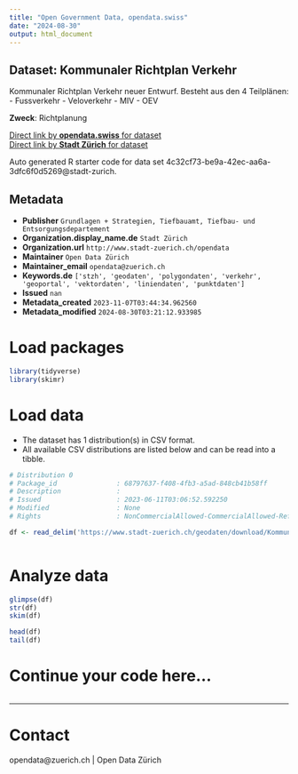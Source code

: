 ```yaml
---
title: "Open Government Data, opendata.swiss"
date: "2024-08-30"
output: html_document
---
```


## Dataset: Kommunaler Richtplan Verkehr

Kommunaler Richtplan Verkehr neuer Entwurf. Besteht aus den 4 Teilplänen:
- Fussverkehr
- Veloverkehr
- MIV
- OEV

**Zweck**: Richtplanung

[Direct link by **opendata.swiss** for dataset](https://opendata.swiss/de/dataset/kommunaler-richtplan-verkehr)<br>
[Direct link by **Stadt Zürich** for dataset](https://data.stadt-zuerich.ch/dataset/geo_kommunaler_richtplan_verkehr)

Auto generated R starter code for data set 4c32cf73-be9a-42ec-aa6a-3dfc6f0d5269@stadt-zurich.

## Metadata

- **Publisher** `Grundlagen + Strategien, Tiefbauamt, Tiefbau- und Entsorgungsdepartement`
- **Organization.display_name.de** `Stadt Zürich`
- **Organization.url** `http://www.stadt-zuerich.ch/opendata`
- **Maintainer** `Open Data Zürich`
- **Maintainer_email** `opendata@zuerich.ch`
- **Keywords.de** `['stzh', 'geodaten', 'polygondaten', 'verkehr', 'geoportal', 'vektordaten', 'liniendaten', 'punktdaten']`
- **Issued** `nan`
- **Metadata_created** `2023-11-07T03:44:34.962560`
- **Metadata_modified** `2024-08-30T03:21:12.933985`


# Load packages

```r

library(tidyverse)
library(skimr)

```

# Load data

-   The dataset has 1 distribution(s) in CSV format.
-   All available CSV distributions are listed below and can be read into a tibble.

```r

# Distribution 0
# Package_id               : 68797637-f408-4fb3-a5ad-848cb41b58ff
# Description              : 
# Issued                   : 2023-06-11T03:06:52.592250
# Modified                 : None
# Rights                   : NonCommercialAllowed-CommercialAllowed-ReferenceNotRequired

df <- read_delim('https://www.stadt-zuerich.ch/geodaten/download/Kommunaler_Richtplan_Verkehr?format=10008')



```

# Analyze data

```r

glimpse(df)
str(df)
skim(df)

head(df)
tail(df)

```

# Continue your code here...

```r

```

------------------------------------------------------------------------

# Contact

opendata@zuerich.ch | Open Data Zürich
